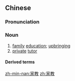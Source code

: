 ==Chinese==
{{zh-forms}}

===Pronunciation===
{{zh-pron
|m=jiājiào
|c=gaa1 gaau3
|h=pfs=kâ-kau
|mn=xm,qz,tw:ka-kàu/zz:kee-kàu/twv:ke-kàu
|cat=n
}}

===Noun===
{{zh-noun}}

# [[family]] [[education]]; [[upbringing]]
# [[private]] [[tutor]]

====Derived terms====
{{zh-der|冇家教}}

[[zh-min-nan:家教]]
[[zh:家教]]